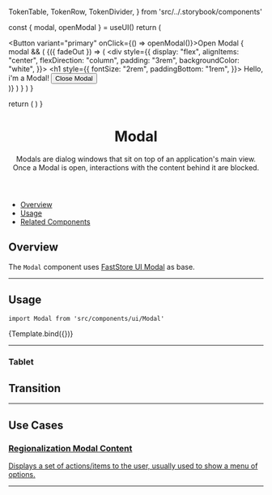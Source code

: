 
  TokenTable,
  TokenRow,
  TokenDivider,
} from 'src/../.storybook/components'

<Meta
  title="Molecules/Modal"
  component={Modal}
/>

  const { modal, openModal } = useUI()
  return (
    <div>
      <Button variant="primary" onClick={() => openModal()}>Open Modal</Button>
      {
        modal && (
          <Modal>
            {({ fadeOut }) => (
              <div style={{
                  display: "flex",
                  alignItems: "center",
                  flexDirection: "column",
                  padding: "3rem",
                  backgroundColor: "white",
              }}>
                <h1 style={{
                  fontSize: "2rem",
                  paddingBottom: "1rem",
                }}>
                  Hello, i'm a Modal!
                </h1>
                <Button onClick={fadeOut}>Close Modal</Button>
              </div>
            )}
          </Modal>
        )
      }
    </div>
  )
}

  return (
    <UIProvider>
      <ModalTemplate />
    </UIProvider>
  )
}

<header>

# Modal

Modals are dialog windows that sit on top of an application's main view. Once a Modal is open, interactions with the content behind it are blocked.

</header>

- [Overview](#overview)
- [Usage](#usage)
- [Related Components](#related-components)

## Overview

The `Modal` component uses [FastStore UI Modal](https://www.faststore.dev/reference/ui/molecules/Modal) as base.

---

## Usage

`import Modal from 'src/components/ui/Modal'`

<Canvas>
  <Story
    name="Overview"
  >
    {Template.bind({})}
  </Story>
</Canvas>

---

<TokenTable>
  <TokenRow
    token="--fs-modal-position-top"
    value="30vh"
  />
  <TokenRow
    token="--fs-modal-position-right"
    value="var(--fs-spacing-4)"
  />
  <TokenRow
    token="--fs-modal-position-left"
    value="var(--fs-spacing-4)"
  />
  <TokenRow
    token="--fs-modal-max-width"
    value="calc(var(--fs-grid-breakpoint-desktop) / 3)"
  />
  <TokenRow
    token="--fs-modal-min-height"
    value="30px"
  />
  <TokenRow
    token="--fs-modal-margin"
    value="auto"
  />
  <TokenRow
    token="--fs-modal-border-radius"
    value="var(--fs-spacing-0)"
  />
</TokenTable>

### Tablet

<TokenTable>
    <TokenRow
    token="--fs-modal-width-tablet"
    value="calc(100vw / 3)"
    isColor
  />
  <TokenRow
    token="--fs-modal-min-width-tablet"
    value="calc(var(--fs-grid-breakpoint-desktop) / 3)"
  />
</TokenTable>


## Transition

<TokenTable>
    <TokenRow
      token="--fs-modal-transition-state-timing"
      value="0.2s"
    />
    <TokenRow
      token="--fs-modal-transition-state-property"
      value="transform"
    />
    <TokenRow
      token="--fs-modal-transition-state-in-function"
      value="ease-in"
    />
    <TokenRow
      token="--fs-modal-transition-state-out-function"
      value="ease-out"
    />
</TokenTable>

---

## Use Cases

<section className="sbdocs-section">
  <article>
    <div style={{ height: '280px' }}>
      <SessionProvider>
        <RegionalizationModalContent />
      </SessionProvider>
    </div>
    <a href="?path=/docs/features-regionalization-regionalizationmodal--overview">
      <article className="sbdocs-section-text">
          <h3>Regionalization Modal Content</h3>
          <p>
            Displays a set of actions/items to the user, usually used to show a menu of options.
          </p>
      </article>
    </a>
  </article>
</section>

---
